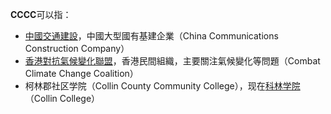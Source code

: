 '''CCCC'''可以指：
* [[中國交通建設|中國交通建設]]，中國大型國有基建企業（China Communications Construction Company）
* [[香港對抗氣候變化聯盟|香港對抗氣候變化聯盟]]，香港民間組織，主要關注氣候變化等問題（Combat Climate Change Coalition）
* 柯林郡社区学院（Collin County Community College），现在[[科林学院|科林学院]]（Collin College）
{{disambig|cat=四字拉丁字母縮寫消歧義}}